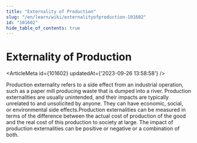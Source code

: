 ```yaml
---
title: "Externality of Production"
slug: "/en/learn/wiki/externalityofproduction-101602"
id: "101602"
hide_table_of_contents: true
---
```



# Externality of Production

<ArticleMeta id={101602} updatedAt={'2023-09-26 13:58:58'} />
<div className='border-solid border-b border-t-0 my-4 border-[var(--ifm-color-gray-300)]' />

Production externality refers to a side effect from an industrial operation, such as a paper mill producing waste that is dumped into a river. Production externalities are usually unintended, and their impacts are typically unrelated to and unsolicited by anyone. They can have economic, social, or environmental side effects.Production externalities can be measured in terms of the difference between the actual cost of production of the good and the real cost of this production to society at large. The impact of production externalities can be positive or negative or a combination of both.
